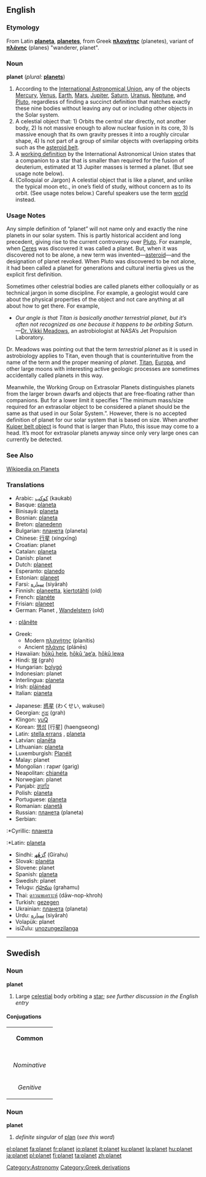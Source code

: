 ==English==

===Etymology===
From Latin '''[[planeta]]''', '''[[planetes]]''', from Greek '''[[:el:πλανήτης|πλανήτης]]''' (planetes), variant of '''[[πλάνης]]''' (planes) "wanderer, planet".

===Noun===
'''planet'''  (''plural:'' '''[[planets]]''')
# According to the [http://www.iau.org/ International Astronomical Union], any of the objects [[Mercury]], [[Venus]], [[Earth]], [[Mars]], [[Jupiter]], [[Saturn]], [[Uranus]], [[Neptune]], and [[Pluto]], regardless of finding a succinct definition that matches exactly these nine bodies without leaving any out or including other objects in the Solar system.
# A celestial object that: 1) Orbits the central star directly, not another body, 2) Is not massive enough to allow nuclear fusion in its core, 3) Is massive enough that its own gravity presses it into a roughly circular shape, 4) Is not part of a group of similar objects with overlapping orbits such as the [[asteroid belt]].
# A [http://www.ciw.edu/IAU/div3/wgesp/definition.html working definition] by the International Astronomical Union states that a companion to a star that is smaller than required for the fusion of deuterium, estimated at 13 Jupiter masses is termed a planet.  (But see usage note below).
# (Colloquial or Jargon) A celestial object that is like a planet, and unlike the typical moon etc., in one&rsquo;s field of study, without concern as to its orbit.  (See usage notes below.)  Careful speakers use the term [[world]] instead.



              <!-- Careful not to be an encyclopedia:
stick with how people use the word planet, not
with the history etc.  Obviously this does tie
into what a planet _is_, since that is the
word's meaning!  But, here I discuss quibbling 
and contravery of the _word_, not the object
itself.  So it belongs here, not Wikipedia. -->




===Usage Notes===
Any simple definition of &ldquo;planet&rdquo; will not name only and exactly the nine planets in our solar system.  This is partly historical accident and long precedent, giving rise to the current controversy over [[Pluto]].  For example, when [[Ceres]] was discovered it was called a planet.  But, when it was discovered not to be alone, a new term was invented&mdash;[[asteroid]]&mdash;and the designation of planet revoked.  When Pluto was discovered to be not alone, it had been called a planet for generations and cultural inertia gives us the explicit first definition.

Sometimes other celestrial bodies are called planets either colloquially or as technical jargon in some discipline.  For example, a geologist would care about the physical properties of the object and not care anything at all about how to get there.  For example,

*''Our angle is that Titan is basically another terrestrial planet, but it&rsquo;s often not recognized as one because it happens to be orbiting Saturn.'' &mdash;[http://www.spacedaily.com/news/saturn-titan-04o.html Dr. Vikki Meadows], an astrobiologist at NASA&rsquo;s Jet Propulsion Laboratory.

Dr. Meadows was pointing out that the term ''terrestrial planet'' as it is used in astrobiology applies to Titan, even though that is counterintuitive from the name of the term and the proper meaning of ''planet''.  [[Titan]], [[Europa]], and other large moons with interesting active geologic processes are sometimes accidentally called planets in this way.

Meanwhile, the Working Group on Extrasolar Planets distinguishes planets from the larger brown dwarfs and objects that are free-floating rather than companions.  But for a lower limit it specifies &ldquo;The minimum mass/size required for an extrasolar object to be considered a planet should be the same as that used in our Solar System.&rdquo;.  However, there is no accepted definition of planet for our solar system that is based on size.  When another [[Kuiper belt object]] is found that is larger than Pluto, this issue may come to a head.  It&rsquo;s moot for extrasolar planets anyway since only very large ones can currently be detected.

===See Also===
[[w:Planets|Wikipedia on Planets]]

===Translations===
{{top}}
*Arabic: [[كوكب]] (kaukab)
*Basque: [[planeta]]
*Binisayâ: [[planeta]]
*Bosnian: [[planeta]] {{f}}
*Breton: [[planedenn]] {{f}}
*Bulgarian: [[планета]] (planeta) {{f}}
*Chinese: [[行星]] (xíngxīng)
*Croatian: planet
*Catalan: [[planeta]] {{f}}
*Danish: planet
*Dutch: [[planeet]] {{f}}
*Esperanto: [[planedo]]
*Estonian: [[planeet]]
*Farsi: [[سياره]] (siyārah)
*Finnish: [[planeetta]], [[kiertotähti]] (old)
*French: [[planète]] {{f}}
*Frisian: [[planeet]]
*German: Planet {{m}}, [[Wandelstern]] {{m}} (old)
*{{gmh}}: [[plânête]] {{m}}
*Greek:
**Modern [[:el:πλανήτης|πλανήτης]] (planítis) {{m}}
**Ancient [[:el:πλάνης|πλάνης]] (plánēs) {{m}}
*Hawaiian: [[hōkū hele]], [[hōkū ‘ae‘a]], [[hōkū lewa]]
*Hindi: [[ग्रह]] (grah)
*Hungarian: [[bolygó]]
*Indonesian: planet
*Interlingua: [[planeta]]
*Irish: [[pláinéad]] {{m}}
*Italian: [[pianeta]] {{m}}
{{mid}}
*Japanese: [[惑星]] (わくせい, wakusei)
*Georgian: [[ಗ್ರಹ]] (grah)
*Klingon: [[yuQ]]
*Korean: [[행성]] [行星] (haengseong)
*Latin: [[stella errans]] {{f}}, [[planeta]] {{m}}
*Latvian: [[planēta]] {{f}}
*Lithuanian: [[planeta]] {{f}}
*Luxemburgish: [[Planéit]] {{m}}
*Malay: planet
*Mongolian : гариг (garig)
*Neapolitan: [[chianéta]] {{m}}
*Norwegian: planet
*Panjabi: [[:pa:ਗ੍ਰਹਿ | ਗ੍ਰਹਿ]] {{m}}
*Polish: [[planeta]] {{f}}
*Portuguese: [[planeta]]
*Romanian: [[planetă]]
*Russian: [[планета]] (planeta) {{f}}
*Serbian:
:*Cyrillic: [[планета]] {{f}}
:*Latin: [[planeta]] {{f}}
*Sindhi: [[گِرَھُھ]] (Girahu) {{m}}
*Slovak: [[planéta]] {{f}}
*Slovene: planet {{m}}
*Spanish: [[planeta]] {{m}}
*Swedish: planet {{c}}
*Telugu: [[గ్రహము]] (grahamu)
*Thai: [[ดาวนพเคราะห์]] (dāw-nop-khroh)
*Turkish: [[gezegen]]
*Ukrainian: [[планета]] (planeta) {{f}}
*Urdu: [[سياره]] (siyārah)
*Volapük: planet
*isiZulu: [[unozungezilanga]]
{{bottom}}

----

==Swedish==
===Noun===
'''planet'''

# Large [[celestial]] body orbiting a [[star]]; ''see further discussion in the English entry''

====Conjugations====
{| border=1 cellspacing=0 
| bgcolor=#FFFFF0 colspan=5 align=center | '''Common''' 
|- 
|- bgcolor=#FFFFF0 align=center 
! rowspan=2 | 
| colspan=2 width=105 | ''Singular'' 
| colspan=2 | ''Plural'' 
|- bgcolor=#FFFFF0 align=center 
| width=105 | ''Indefinite'' 
| width=105 | ''Definite'' 
| width=105 | ''Indefinite'' 
|  width=105 | ''Definite'' 
|- align=center 
| width=105 bgcolor=#FFFFF0 | ''Nominative'' 
| [[planet]] 
| [[planeten]] 
| [[planeter]] 
| [[planeterna]] 
|- align=center 
| width=105 bgcolor=#FFFFF0 | ''Genitive'' 
| [[planets]] 
| [[planetens]] 
| [[planeters]] 
| [[planeternas]] 
|} 

===Noun===
'''planet'''

# ''definite singular'' of [[plan]] (''see this word'')

[[Category:Astronomy]]
[[Category:Greek derivations]]

[[el:planet]]
[[fa:planet]]
[[fr:planet]]
[[io:planet]]
[[it:planet]]
[[ku:planet]]
[[la:planet]]
[[hu:planet]]
[[ja:planet]]
[[pl:planet]]
[[fi:planet]]
[[ta:planet]]
[[zh:planet]]